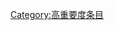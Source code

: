 {{catmore1|[[Wikipedia:道教专题|Wikipedia:道教专题]]}}
{{Articles by Importance|topic=道教|project=道教|format=TOC}}
{{emptycat}}

[[Category:高重要度条目|Category:高重要度条目]]